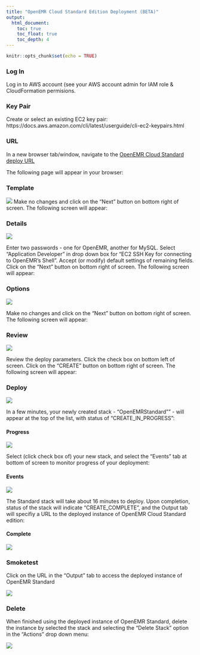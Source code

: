```yaml
---
title: "OpenEMR Cloud Standard Edition Deployment (BETA)"
output:
  html_document:
    toc: true
    toc_float: true
    toc_depth: 4
---
```


```r
knitr::opts_chunk$set(echo = TRUE)
```

### Log In

Log in to AWS account (see your AWS account admin for IAM role & CloudFormation permisions.   

###  Key Pair 

Create or select an existing EC2 key pair:  https://docs.aws.amazon.com/cli/latest/userguide/cli-ec2-keypairs.html

### URL

In a new browser tab/window, navigate to the [OpenEMR Cloud Standard deploy URL](https://console.aws.amazon.com/cloudformation/home?region=us-east-1#/stacks/new?stackName=OpenEMRStandard&templateURL=https:%2F%2Fs3.amazonaws.com%2Fopenemr-cfn-useast1%2FOpenEMR-Standard-Developer.json)

The following page will appear in your browser:

### Template

![](./Standard_deploy_screen1.png)
Make no changes and click on the "Next" button on bottom right of screen. The following screen will appear:


### Details

![](./Standard_deploy_screen2.png)

Enter two passwords - one for OpenEMR, another for MySQL. Select "Application Developer" in drop down box for "EC2 SSH Key for connecting to OpenEMR's Shell". Accept (or modify) default settings of remaining fields. Click on the "Next" button on bottom right of screen. The following screen will appear:

### Options

![](./Standard_deploy_screen3.png)

Make no changes and click on the "Next" button on bottom right of screen. The following screen will appear:

### Review

![](./Standard_deploy_screen4.png)
 
Review the deploy parameters.  Click the check box on bottom left of screen.  Click on the "CREATE" button on bottom right of screen. The following screen will appear:

### Deploy


![](./Standard_deploy_screen5a.png)

In a few minutes, your newly created stack - "OpenEMRStandard"" - will appear at the top of the list, with status of "CREATE_IN_PROGRESS":

#### Progress

![](./Standard_deploy_screen5b.png)

Select (click check box of) your new stack, and select the "Events" tab at bottom of screen to monitor progress of your deployment:

#### Events

![](./Standard_deploy_screen5c.png)

The Standard stack will take about 16 minutes to deploy.  Upon completion, status of the stack will indicate "CREATE_COMPLETE", and the Output tab will specifiy a URL to the deployed instance of OpenEMR Cloud Standard edition:

#### Complete

![](./Standard_deploy_screen5d.png)

### Smoketest

Click on the URL in the "Output" tab to access the deployed instance of OpenEMR Standard

![](./Standard_deploy_screen5e.png)


### Delete

When finished using the deployed instance of OpenEMR Standard, delete the instance by selected the stack and selecting the "Delete Stack" option in the "Actions" drop down menu:

![](./Standard_deploy_screen5f.png)

